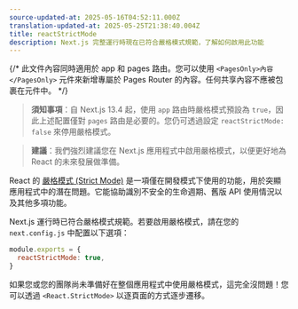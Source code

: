 ```yaml
---
source-updated-at: 2025-05-16T04:52:11.000Z
translation-updated-at: 2025-05-25T21:38:40.004Z
title: reactStrictMode
description: Next.js 完整運行時現在已符合嚴格模式規範，了解如何啟用此功能
---
```


{/* 此文件內容同時適用於 app 和 pages 路由。您可以使用 `<PagesOnly>內容</PagesOnly>` 元件來新增專屬於 Pages Router 的內容。任何共享內容不應被包裹在元件中。 */}

> **須知事項**：自 Next.js 13.4 起，使用 `app` 路由時嚴格模式預設為 `true`，因此上述配置僅對 `pages` 路由是必要的。您仍可透過設定 `reactStrictMode: false` 來停用嚴格模式。

> **建議**：我們強烈建議您在 Next.js 應用程式中啟用嚴格模式，以便更好地為 React 的未來發展做準備。

React 的 [嚴格模式 (Strict Mode)](https://react.dev/reference/react/StrictMode) 是一項僅在開發模式下使用的功能，用於突顯應用程式中的潛在問題。它能協助識別不安全的生命週期、舊版 API 使用情況以及其他多項功能。

Next.js 運行時已符合嚴格模式規範。若要啟用嚴格模式，請在您的 `next.config.js` 中配置以下選項：

```js filename="next.config.js"
module.exports = {
  reactStrictMode: true,
}
```

如果您或您的團隊尚未準備好在整個應用程式中使用嚴格模式，這完全沒問題！您可以透過 `<React.StrictMode>` 以逐頁面的方式逐步遷移。